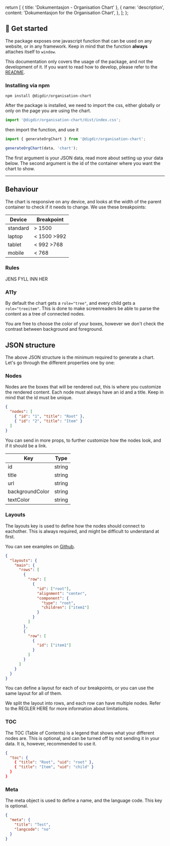 

  return [
    { title: 'Dokumentasjon - Organisation Chart' },
    {
      name: 'description',
      content: 'Dokumentasjon for the Organisation Chart',
    },
  ];
};


## 🚀 Get started

The package exposes one javascript function that can be used on any website, or in any framework.
Keep in mind that the function **always** attaches itself to `window`.

This documentation only covers the usage of the package, and not the development of it.
If you want to read how to develop, please refer to the [README](https://github.com/felleslosninger/tlp-organization-chart).

### Installing via npm

```shell
npm install @digdir/organisation-chart
```

After the package is installed, we need to import the css, either globally or only on the page you are using the chart.

```js
import '@digdir/organisation-chart/dist/index.css';
```

then import the function, and use it

```js
import { generateOrgChart } from '@digdir/organisation-chart';

generateOrgChart(data, 'chart');
```

The first argument is your JSON data, read more about setting up your data below.
The second argument is the id of the container where you want the chart to show.

---

## Behaviour

The chart is responsive on any device, and looks at the width of the parent container to check if it needs to change.
We use these breakpoints:

| Device   | Breakpoint  |
| -------- | ----------- |
| standard | > 1500      |
| laptop   | < 1500 >992 |
| tablet   | < 992 >768  |
| mobile   | < 768       |

### Rules

JENS FYLL INN HER

### A11y

By default the chart gets a `role="tree"`, and every child gets a `role="treeitem"`. This is done to make screenreaders be able to parse the content as a tree of connected nodes.

You are free to choose the color of your boxes, however we don't check the contrast between background and foreground.

## JSON structure

<JsonView src={data} />

The above JSON structure is the minimum required to generate a chart. Let's go through the different properties one by one:

### Nodes

Nodes are the boxes that will be rendered out, this is where you customize the rendered content.
Each node must always have an id and a title. Keep in mind that the id must be unique.

```json
{
  "nodes": [
    { "id": "1", "title": "Root" },
    { "id": "2", "title": "Item" }
  ]
}
```

You can send in more props, to further customize how the nodes look, and if it should be a link.

| Key             | Type   |
| --------------- | ------ |
| id              | string |
| title           | string |
| url             | string |
| backgroundColor | string |
| textColor       | string |

### Layouts

The layouts key is used to define how the nodes should connect to eachother.
This is always required, and might be difficult to understand at first.

You can see examples on [Github](https://github.com/felleslosninger/tlp-organization-chart/tree/main/apps/react/src/data).

```json
{
  "layouts": {
    "main": {
      "rows": [
        {
          "row": [
            {
              "id": ["root"],
              "alignment": "center",
              "component": {
                "type": "root",
                "children": ["item1"]
              }
            }
          ]
        },
        {
          "row": [
            {
              "id": ["item1"]
            }
          ]
        }
      ]
    }
  }
}
```

You can define a layout for each of our breakpoints, or you can use the same layout for all of them.

We split the layout into rows, and each row can have multiple nodes. Refer to the REGLER HERE for more information
about limitations.

### TOC

The TOC (Table of Contents) is a legend that shows what your different nodes are.
This is optional, and can be turned off by not sending it in your data. It is, however, recommended to use it.

```json
{
  "toc": {
    { "title": "Root", "uid": "root" },
    { "title": "Item", "uid": "child" }
  }
}
```

### Meta

The meta object is used to define a name, and the language code. This key is optional.

```json
{
  "meta": {
    "title": "Test",
    "langcode": "no"
  }
}
```
